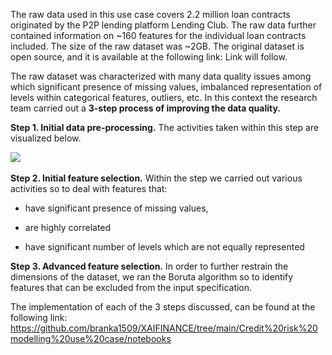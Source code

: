 The raw data used in this use case covers 2.2 million loan contracts originated by the P2P lending platform Lending Club. The raw data further contained information on \~160 features for the individual loan contracts included. The size of the raw dataset was \~2GB. The original dataset is open source, and it is available at the following link: Link will follow.

The raw dataset was characterized with many data quality issues among which significant presence of missing values, imbalanced representation of levels within categorical features, outliers, etc. In this context the research team carried out a **3-step process of improving the data quality.**

**Step 1. Initial data pre-processing.** The activities taken within this step are visualized below.

![](images/roadmap.jpg) 

**Step 2. Initial feature selection.** Within the step we carried out various activities so to deal with features that:

-   have significant presence of missing values,

-   are highly correlated

-   have significant number of levels which are not equally represented

**Step 3. Advanced feature selection.** In order to further restrain the dimensions of the dataset, we ran the Boruta algorithm so to identify features that can be excluded from the input specification.

The implementation of each of the 3 steps discussed, can be found at the following link: <https://github.com/branka1509/XAIFINANCE/tree/main/Credit%20risk%20modelling%20use%20case/notebooks>
